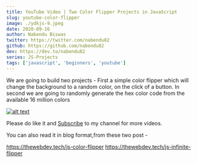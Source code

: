 ```yaml
---
title: YouTube Video | Two Color Flipper Projects in JavaScript
slug: youtube-color-flipper
image: ./ydkjs-9.jpeg
date: 2020-09-16
author: Nabendu Biswas
twitter: https://twitter.com/nabendu82
github: https://github.com/nabendu82
dev: https://dev.to/nabendu82
series: JS-Projects
tags: ['javascript', 'beginners', 'youtube']
---
```


We are going to build two projects - First a simple color flipper which will change the background to a random color, on the click of a button. In second  we are going to randomly generate the hex color code from the available 16 million colors

<div className={styles.image__small}>

[![alt text](https://res.cloudinary.com/dxkxvfo2o/image/upload/v1600264158/color-flipper_zxdmzw.png)](https://www.youtube.com/watch?v=FQQ_Dluw2Go "Color Flipper")

</div>

Please do like it and [Subscribe](https://www.youtube.com/channel/UCRf7mazcufqZxd2pR3oQJuQ?sub_confirmation=1) to my channel for more videos.

You can also read it in blog format,from these two post -

https://thewebdev.tech/js-color-flipper
https://thewebdev.tech/js-infinite-flipper

